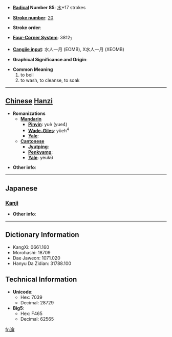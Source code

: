 * '''[[Wiktionary:Chinese radical index| Radical]] Number 85''': [[Wiktionary:Chinese radical index 水|水]]+17 strokes

* '''[[Wiktionary:Chinese total strokes index|Stroke number]]''': [[Wiktionary:Chinese total strokes index 20|20]]

* '''Stroke order''': 

* '''[[Wiktionary:Chinese four corner index|Four-Corner System]]''': 3812<sub>7</sub>

* '''[[Wiktionary:Chinese Cangjie index|Cangjie input]]''': 水人一月 (EOMB), X水人一月 (XEOMB)

* '''Graphical Significance and Origin''': 

* '''Common Meaning'''
*#to boil
*# to wash, to cleanse, to soak


----

== [[Chinese]] [[Hanzi]] ==

* '''Romanizations'''
** '''[[Mandarin]]'''
*** '''[[Pinyin]]''': yuè (yue4)
*** '''[[Wade-Giles]]''': yüeh<sup>4</sup>
*** '''[[Yale]]''': 
** '''[[Cantonese]]'''
*** '''[[Jyutping]]''':
*** '''[[Penkyamp]]''': 
*** '''[[Yale]]''': yeuk6

* '''Other info''': 

----

==Japanese==
===[[Kanji]]===
{{kanji|on readings=[[せく]] (seku), [[よう]] (yō)
|kun readings=[[ひたす]] (hitasu)
}}

* '''Other info''':  

----

== Dictionary Information ==

* KangXi: 0661.160
* Morohashi: 18709
* Dae Jaweon: 1071.020
* Hanyu Da Zidian: 31788.100

== Technical Information ==

* '''Unicode''':
** Hex: 7039
** Decimal: 28729
* '''Big5''':
** Hex: F465
** Decimal: 62565

[[fr:瀹]]